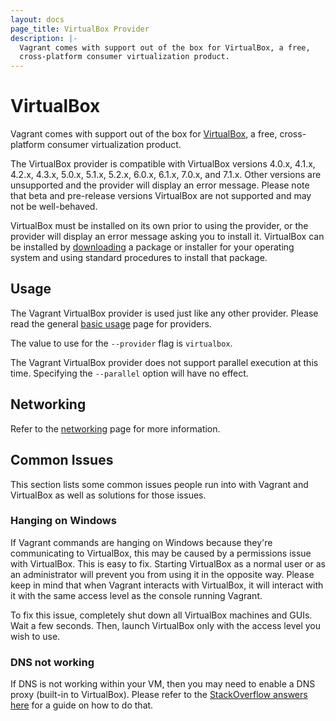 ```yaml
---
layout: docs
page_title: VirtualBox Provider
description: |-
  Vagrant comes with support out of the box for VirtualBox, a free,
  cross-platform consumer virtualization product.
---
```


# VirtualBox

Vagrant comes with support out of the box for [VirtualBox](https://www.virtualbox.org), a free, cross-platform consumer virtualization product.

The VirtualBox provider is compatible with VirtualBox versions 4.0.x, 4.1.x, 4.2.x, 4.3.x, 5.0.x, 5.1.x, 5.2.x, 6.0.x, 6.1.x, 7.0.x, and 7.1.x. Other versions are unsupported and the provider will display an error message. Please note that beta and pre-release versions VirtualBox are not supported and may not be well-behaved.

VirtualBox must be installed on its own prior to using the provider, or the provider will display an error message asking you to install it. VirtualBox can be installed by [downloading](https://www.virtualbox.org/wiki/Downloads) a package or installer for your operating system and using standard procedures to install that package.

## Usage

The Vagrant VirtualBox provider is used just like any other provider. Please read the general [basic usage](/vagrant/docs/providers/basic_usage) page for providers.

The value to use for the `--provider` flag is `virtualbox`.

The Vagrant VirtualBox provider does not support parallel execution at this time. Specifying the `--parallel` option will have no effect.

## Networking

Refer to the [networking](/vagrant/docs/define/networking/virtualbox) page for more information.

## Common Issues

This section lists some common issues people run into with Vagrant and VirtualBox as well as solutions for those issues.

### Hanging on Windows

If Vagrant commands are hanging on Windows because they're communicating to VirtualBox, this may be caused by a permissions issue with VirtualBox. This is easy to fix. Starting VirtualBox as a normal user or as an administrator will prevent you from using it in the opposite way. Please keep in mind that when Vagrant interacts with VirtualBox, it will interact with it with the same access level as the console running Vagrant.

To fix this issue, completely shut down all VirtualBox machines and GUIs. Wait a few seconds. Then, launch VirtualBox only with the access level you wish to use.

### DNS not working

If DNS is not working within your VM, then you may need to enable a DNS proxy (built-in to VirtualBox). Please refer to the [StackOverflow answers here](https://serverfault.com/questions/453185/vagrant-virtualbox-dns-10-0-2-3-not-working) for a guide on how to do that.
